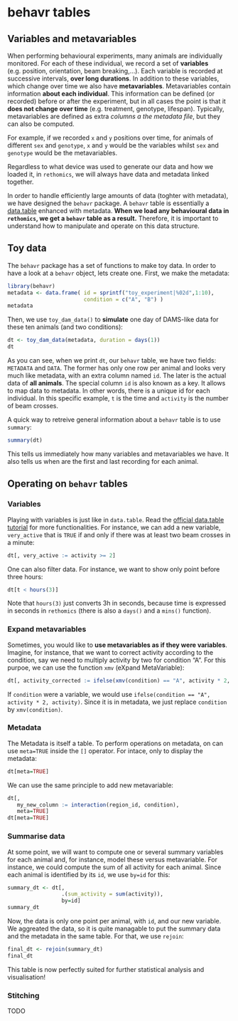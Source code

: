# behavr tables{#behavr -}

## Variables and metavariables{-}

When performing behavioural experiments, many animals are individually monitored.
For each of these individual, we record a set of **variables** (e.g. position, orientation, beam breaking,...).
Each variable is recorded at successive intervals, **over long durations**.
In addition to these variables, which change over time we also have **metavariables**.
Metavariables contain information **about each individual**.
This information can be defined (or recorded) before or after the experiment, but in all cases the point is that it **does not change over time** (e.g. treatment, genotype, lifespan).
Typically, metavariables are defined as extra *columns a the metadata file*, but they can also be computed.

For example, if we recorded `x` and `y` positions over time, for animals of different `sex` and `genotype`,
`x` and `y` would be the variables whilst `sex` and `genotype` would be the metavariables.


Regardless to what device was used to generate our data and how we loaded it, in `rethomics`, we will always have data and metadata linked together.


In order to handle efficiently large amounts of data (toghter with metadata), we have designed the `behavr` package.
A `behavr` table is essentially a [data.table](https://cran.r-project.org/web/packages/data.table/vignettes/datatable-intro.html) enhanced with metadata.
**When we load any behavioural data in `rethomics`, we get a `behavr` table as a result.**
  Therefore, it is important to understand how to manipulate and operate on this data structure.

## Toy data{-}

The `behavr` package has a set of functions to make toy data.
In order to have a look at a `behavr` object, lets create one.
First, we make the metadata:

```r
library(behavr)
metadata <- data.frame( id = sprintf("toy_experiment|%02d",1:10),
                        condition = c("A", "B") )
metadata
```

Then, we use `toy_dam_data()` to **simulate** one day of DAMS-like data for these ten animals (and two conditions):

```r
dt <- toy_dam_data(metadata, duration = days(1))
dt
```
As you can see, when we print `dt`, our `behavr` table, we have two fields: `METADATA` and `DATA`.
The former has only one row per animal and looks very much like metadata, with an extra column named `id`.
The later is the actual data of **all animals**. The special column `id` is also known as a key. It allows to map data to metadata.
In other words, there is a unique id for each individual.
In this specific example, `t` is the time and  `activity` is the number of beam crosses.

A quick way to retreive general information about a `behavr` table is to use `summary`:

```r
summary(dt)
```

This tells us immediately how many variables and metavariables we have.
It also tells us when are the first and last recording for each animal.


## Operating on `behavr` tables{-}

###  Variables{-}
Playing with variables is just like in `data.table`.
Read the [official data.table tutorial](https://cran.r-project.org/web/packages/data.table/vignettes/datatable-intro.html) for more functionalities.
For instance, we can add a new variable, `very_active` that is `TRUE` if and only if
there was at least two beam crosses in a minute:

```r
dt[, very_active := activity >= 2]
```
One can also filter data. For instance, we want to show only point before three hours:
```r
dt[t < hours(3)]
```

Note that `hours(3)` just converts 3h in seconds, because time is expressed in seconds in `rethomics` (there is also a `days()` and a `mins()` function).



###  Expand metavariables{-}

Sometimes, you would like to **use metavariables as if they were variables**.
Imagine, for instance, that we want to correct activity according to the condition, say we need to multiply activity by two for condition "A".
For this purpoe, we can use the function `xmv` (eXpand MetaVariable):


```r
dt[, activity_corrected := ifelse(xmv(condition) == "A", activity * 2, activity)]
```

If `condition` were a variable, we would use ` ifelse(condition == "A", activity * 2, activity)`.
Since it is in metadata, we just replace `condition` by `xmv(condition)`.


###  Metadata{-}

The Metadata is itself a table.
To perform operations on metadata, on can use `meta=TRUE` inside the `[]` operator.
For intace, only to display the metadata:

```r
dt[meta=TRUE]
```


We can use the same principle to add new metavariable:


```r
dt[,
   my_new_column := interaction(region_id, condition),
   meta=TRUE]
dt[meta=TRUE]
```

### Summarise data{-}

At some point, we will want to compute one or several summary variables for each animal and, for instance,
model these versus metavariable. For instance, we could compute the sum of all activity for each animal.
Since each animal is identified by its `id`, we use `by=id` for this:

```r
summary_dt <- dt[,
                 .(sum_activity = sum(activity)),
                 by=id]
summary_dt
```
Now, the data is only one point per animal, with `id`, and our new variable.
We aggreated the data, so it is quite managable to put the summary data and the metadata in the same table.
For that, we use `rejoin`:

  ```r
final_dt <- rejoin(summary_dt)
final_dt
```

This table is now perfectly suited for further statistical analysis and visualisation!


### Stitching{-}

TODO


